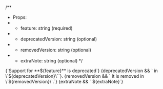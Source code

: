 
/**
 * Props:
 * - feature: string (required)
 * - deprecatedVersion: string (optional)
 * - removedVersion: string (optional)
 * - extraNote: string (optional)
 */

<Admonition type="warning" title="Deprecated">
  {`Support for **${feature}** is deprecated`}
  {deprecatedVersion && ` in \`${deprecatedVersion}\``}.
  {removedVersion && ` It is removed in \`${removedVersion}\`.`}
  {extraNote && ` ${extraNote}`}
</Admonition>